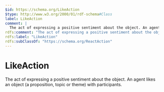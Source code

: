 ```yaml
---
$id: https://schema.org/LikeAction
$type: http://www.w3.org/2000/01/rdf-schema#Class
label: LikeAction
comment: |
  The act of expressing a positive sentiment about the object. An agent likes an object (a proposition, topic or theme) with participants.
rdfs:comment: "The act of expressing a positive sentiment about the object. An agent likes an object (a proposition, topic or theme) with participants."
rdfs:label: "LikeAction"
rdfs:subClassOf: "https://schema.org/ReactAction"
---
```


# LikeAction

The act of expressing a positive sentiment about the object. An agent likes an object (a proposition, topic or theme) with participants.

